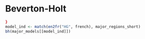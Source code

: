 # Beverton-Holt

```r
}
model_ind <- match(en2fr("HG", french), major_regions_short)
bh(major_models[[model_ind]])
```